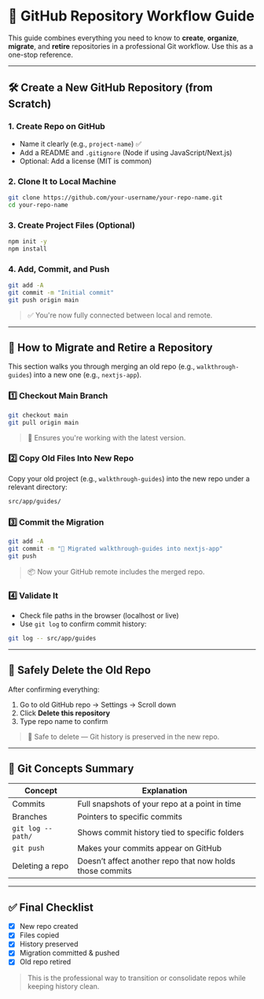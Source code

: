 # 📁 GitHub Repository Workflow Guide

This guide combines everything you need to know to **create**, **organize**, **migrate**, and **retire** repositories in a professional Git workflow. Use this as a one-stop reference.

---

## 🛠️ Create a New GitHub Repository (from Scratch)

### 1. Create Repo on GitHub

* Name it clearly (e.g., `project-name`) ✅
* Add a README and `.gitignore` (Node if using JavaScript/Next.js)
* Optional: Add a license (MIT is common)

### 2. Clone It to Local Machine

```bash
git clone https://github.com/your-username/your-repo-name.git
cd your-repo-name
```

### 3. Create Project Files (Optional)

```bash
npm init -y
npm install
```

### 4. Add, Commit, and Push

```bash
git add -A
git commit -m "Initial commit"
git push origin main
```

> ✅ You're now fully connected between local and remote.

---

## 🔁 How to Migrate and Retire a Repository

This section walks you through merging an old repo (e.g., `walkthrough-guides`) into a new one (e.g., `nextjs-app`).

### 1️⃣ Checkout Main Branch

```bash
git checkout main
git pull origin main
```

> 🎯 Ensures you're working with the latest version.

### 2️⃣ Copy Old Files Into New Repo

Copy your old project (e.g., `walkthrough-guides`) into the new repo under a relevant directory:

```bash
src/app/guides/
```

### 3️⃣ Commit the Migration

```bash
git add -A
git commit -m "🚀 Migrated walkthrough-guides into nextjs-app"
git push
```

> 📦 Now your GitHub remote includes the merged repo.

### 4️⃣ Validate It

* Check file paths in the browser (localhost or live)
* Use `git log` to confirm commit history:

```bash
git log -- src/app/guides
```

---

## 🧼 Safely Delete the Old Repo

After confirming everything:

1. Go to old GitHub repo → Settings → Scroll down
2. Click **Delete this repository**
3. Type repo name to confirm

> 🔐 Safe to delete — Git history is preserved in the new repo.

---

## 🧠 Git Concepts Summary

| Concept            | Explanation                                              |
| ------------------ | -------------------------------------------------------- |
| Commits            | Full snapshots of your repo at a point in time           |
| Branches           | Pointers to specific commits                             |
| `git log -- path/` | Shows commit history tied to specific folders            |
| `git push`         | Makes your commits appear on GitHub                      |
| Deleting a repo    | Doesn’t affect another repo that now holds those commits |

---

## ✅ Final Checklist

* [x] New repo created
* [x] Files copied
* [x] History preserved
* [x] Migration committed & pushed
* [x] Old repo retired

> This is the professional way to transition or consolidate repos while keeping history clean.
